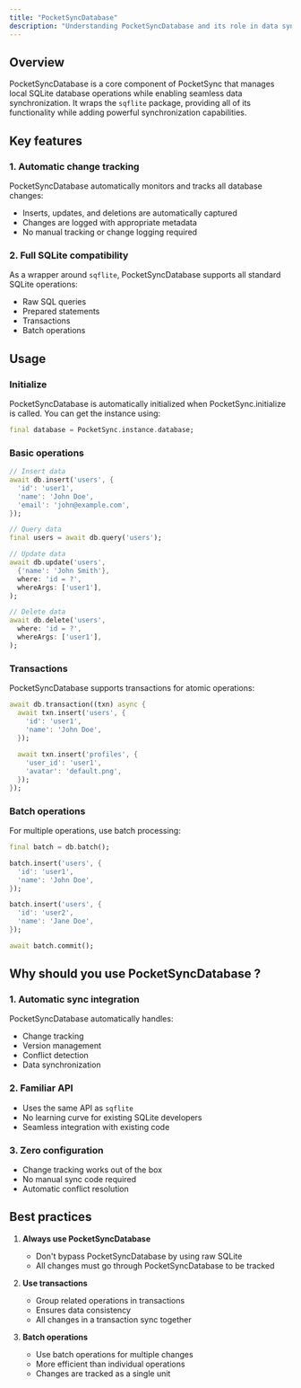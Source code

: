 ```yaml
---
title: "PocketSyncDatabase"
description: "Understanding PocketSyncDatabase and its role in data synchronization"
---
```


## Overview

PocketSyncDatabase is a core component of PocketSync that manages local SQLite database operations while enabling seamless data synchronization. It wraps the `sqflite` package, providing all of its functionality while adding powerful synchronization capabilities.

## Key features

### 1. Automatic change tracking

PocketSyncDatabase automatically monitors and tracks all database changes:
- Inserts, updates, and deletions are automatically captured
- Changes are logged with appropriate metadata
- No manual tracking or change logging required

### 2. Full SQLite compatibility

As a wrapper around `sqflite`, PocketSyncDatabase supports all standard SQLite operations:
- Raw SQL queries
- Prepared statements
- Transactions
- Batch operations

## Usage

### Initialize

PocketSyncDatabase is automatically initialized when PocketSync.initialize is called.
You can get the instance using:
```dart
final database = PocketSync.instance.database;
```

### Basic operations

```dart
// Insert data
await db.insert('users', {
  'id': 'user1',
  'name': 'John Doe',
  'email': 'john@example.com',
});

// Query data
final users = await db.query('users');

// Update data
await db.update('users',
  {'name': 'John Smith'},
  where: 'id = ?',
  whereArgs: ['user1'],
);

// Delete data
await db.delete('users',
  where: 'id = ?',
  whereArgs: ['user1'],
);
```

### Transactions

PocketSyncDatabase supports transactions for atomic operations:

```dart
await db.transaction((txn) async {
  await txn.insert('users', {
    'id': 'user1',
    'name': 'John Doe',
  });
  
  await txn.insert('profiles', {
    'user_id': 'user1',
    'avatar': 'default.png',
  });
});
```

### Batch operations

For multiple operations, use batch processing:

```dart
final batch = db.batch();

batch.insert('users', {
  'id': 'user1',
  'name': 'John Doe',
});

batch.insert('users', {
  'id': 'user2',
  'name': 'Jane Doe',
});

await batch.commit();
```

## Why should you use PocketSyncDatabase ?

### 1. Automatic sync integration

PocketSyncDatabase automatically handles:
- Change tracking
- Version management
- Conflict detection
- Data synchronization

### 2. Familiar API

- Uses the same API as `sqflite`
- No learning curve for existing SQLite developers
- Seamless integration with existing code

### 3. Zero configuration

- Change tracking works out of the box
- No manual sync code required
- Automatic conflict resolution

## Best practices

1. **Always use PocketSyncDatabase**
   - Don't bypass PocketSyncDatabase by using raw SQLite
   - All changes must go through PocketSyncDatabase to be tracked

2. **Use transactions**
   - Group related operations in transactions
   - Ensures data consistency
   - All changes in a transaction sync together

3. **Batch operations**
   - Use batch operations for multiple changes
   - More efficient than individual operations
   - Changes are tracked as a single unit